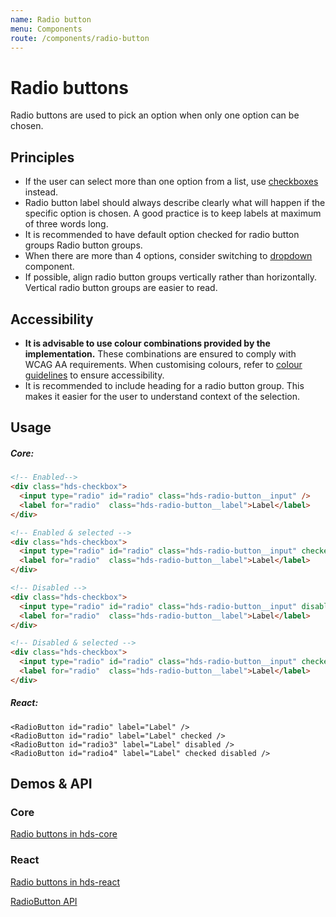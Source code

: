 ```yaml
---
name: Radio button
menu: Components
route: /components/radio-button
---
```




# Radio buttons

<LargeParagraph>
  Radio buttons are used to pick an option when only one option can be chosen. 
</LargeParagraph>

## Principles

- If the user can select more than one option from a list, use [checkboxes](/components/checkbox) instead.
- Radio button label should always describe clearly what will happen if the specific option is chosen. A good practice is to keep labels at maximum of three words long.
- It is recommended to have default option checked for radio button groups Radio button groups.
- When there are more than 4 options, consider switching to [dropdown](/components/dropdown) component.
- If possible, align radio button groups vertically rather than horizontally. Vertical radio button groups are easier to read.

## Accessibility

- **It is advisable to use colour combinations provided by the implementation.** These combinations are ensured to comply with WCAG AA requirements. When customising colours, refer to [colour guidelines](/design-tokens/colour "Colour") to ensure accessibility.
- It is recommended to include heading for a radio button group. This makes it easier for the user to understand context of the selection.


## Usage

<Playground>
  <RadioButton id="radio" label="Label" />
  <RadioButton id="radio2" label="Label" checked />
  <RadioButton id="radio3" label="Label" disabled />
  <RadioButton id="radio4" label="Label" checked disabled />
</Playground>

##### Core:
```html
<!-- Enabled-->
<div class="hds-checkbox">
  <input type="radio" id="radio" class="hds-radio-button__input" />
  <label for="radio"  class="hds-radio-button__label">Label</label>
</div>

<!-- Enabled & selected -->
<div class="hds-checkbox">
  <input type="radio" id="radio" class="hds-radio-button__input" checked />
  <label for="radio"  class="hds-radio-button__label">Label</label>
</div>

<!-- Disabled -->
<div class="hds-checkbox">
  <input type="radio" id="radio" class="hds-radio-button__input" disabled />
  <label for="radio"  class="hds-radio-button__label">Label</label>
</div>

<!-- Disabled & selected -->
<div class="hds-checkbox">
  <input type="radio" id="radio" class="hds-radio-button__input" checked disabled />
  <label for="radio"  class="hds-radio-button__label">Label</label>
</div>
```

##### React:
```tsx
<RadioButton id="radio" label="Label" />
<RadioButton id="radio" label="Label" checked />
<RadioButton id="radio3" label="Label" disabled />
<RadioButton id="radio4" label="Label" checked disabled />
```

## Demos & API

### Core

[Radio buttons in hds-core](/storybook/core/?path=/story/radiobutton--default)

### React

[Radio buttons in hds-react](/storybook/react/?path=/story/components-radiobutton--default)

[RadioButton API](/storybook/react/?path=/docs/components-radiobutton--default)
